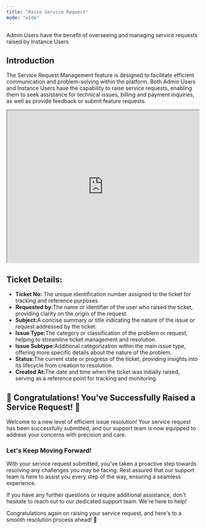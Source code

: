 ```yaml
---
title: "Raise Service Request"
mode: "wide"
---
```


<Tip>
Admin Users have the benefit of overseeing and managing service requests raised by Instance Users
</Tip>


## Introduction

The Service Request Management feature is designed to facilitate efficient communication and problem-solving within the platform. Both Admin Users and Instance Users have the capability to raise service requests, enabling them to seek assistance for technical issues, billing and payment inquiries, as well as provide feedback or submit feature requests.

<iframe width="100%" height="400px" src="https://app.sharefable.com/embed/demo/raise-service-3wdozypjsdj1sozg" allowfullscreen></iframe>

## Ticket Details:
* <b>Ticket No:</b> The unique identification number assigned to the ticket for tracking and reference purposes.
* <b>Requested by:</b>The name or identifier of the user who raised the ticket, providing clarity on the origin of the request.
* <b>Subject:</b>A concise summary or title indicating the nature of the issue or request addressed by the ticket.
* <b>Issue Type:</b>The category or classification of the problem or request, helping to streamline ticket management and resolution.
* <b>Issue Subtype:</b>Additional categorization within the main issue type, offering more specific details about the nature of the problem.
* <b>Status:</b>The current state or progress of the ticket, providing insights into its lifecycle from creation to resolution.
* <b>Created At:</b>The date and time when the ticket was initially raised, serving as a reference point for tracking and monitoring.

## 🎉 Congratulations! You've Successfully Raised a Service Request! 🎉

Welcome to a new level of efficient issue resolution! Your service request has been successfully submitted, and our support team is now equipped to address your concerns with precision and care.

### Let's Keep Moving Forward!
With your service request submitted, you've taken a proactive step towards resolving any challenges you may be facing. Rest assured that our support team is here to assist you every step of the way, ensuring a seamless experience.

If you have any further questions or require additional assistance, don't hesitate to reach out to our dedicated support team. We're here to help!

Congratulations again on raising your service request, and here's to a smooth resolution process ahead! 🚀




